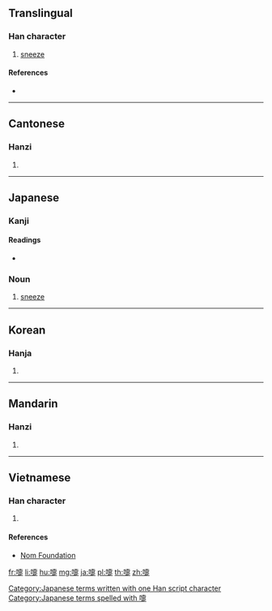 {{also|嚔}}
==Translingual==

===Han character===
{{Han char|rn=30|rad=口|as=14|sn=17|four=64081|canj=RJBO|ids=⿰口疐}}

# [[sneeze]]

====References====
* {{Han ref|kx=0212.191|dkj=04493|hdz=10695.160|uh=568F|ud=22159|bh=C0A1|bd=49313}}

----

==Cantonese==

===Hanzi===
{{yue-hanzi|jyut=|y=tai3}}

# {{defn|lang=yue|sort=口14}}

----

==Japanese==
{{ja-see-also|嚏る}}

===Kanji===
{{ja-kanji|grade=|rs=口14}}

====Readings====
* {{ja-readings|on=[[てい]] (tei)|kun=[[くさめ]] (kusame), [[くしゃみ]] (kushami)}}

===Noun===
{{ja-noun|くしゃみ}}

# [[sneeze]]

[[Category:Japanese terms written with one Han script character]]
[[Category:Japanese terms spelled with 嚏]]

----

==Korean==

===Hanja===
{{ko-hanja|hangeul=체|rv=che|mr=ch'e}}

# {{defn|lang=ko|sort=口14}}

----

==Mandarin==

===Hanzi===
{{cmn-hanzi|pin=[[tì]] ([[ti4]])|wg=t'i<sup>4</sup>}}

# {{defn|lang=cmn|sort=口14}}

----

==Vietnamese==

===Han character===
{{vi-hantu|[[xì]]|rs=口14}}

# {{defn|lang=vi|sort=口14}}

====References====
* [http://nomfoundation.org/common/nom_details.php?codepoint=568f Nom Foundation]

[[fr:嚏]]
[[li:嚏]]
[[hu:嚏]]
[[mg:嚏]]
[[ja:嚏]]
[[pl:嚏]]
[[th:嚏]]
[[zh:嚏]]